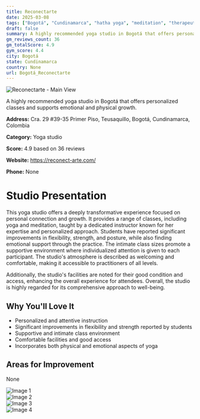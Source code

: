 ```yaml
---
title: Reconectarte
date: 2025-03-08
tags: ["Bogotá", "Cundinamarca", "hatha yoga", "meditation", "therapeutic yoga", "intimate atmosphere", "supportive environment", "Bogotá"]  
draft: false
summary: A highly recommended yoga studio in Bogotá that offers personalized classes and supports emotional and physical growth.
gm_reviews_count: 36
gm_totalScore: 4.9
gym_score: 4.4
city: Bogotá
state: Cundinamarca
country: None
url: Bogotá_Reconectarte
---
```


<div className="aspect-[16/9] relative my-8">
  <img 
    src="https://lh5.googleusercontent.com/p/AF1QipPaddpgc6fypfIbPtKJSkR5GbhvWLFhjidNUbM-=w1920-h1080-k-no"
    alt="Reconectarte - Main View"
    className="object-cover absolute inset-0 w-full h-full rounded-lg"
  />
</div>

A highly recommended yoga studio in Bogotá that offers personalized classes and supports emotional and physical growth.

**Address:** Cra. 29 #39-35 Primer Piso, Teusaquillo, Bogotá, Cundinamarca, Colombia

**Category:** Yoga studio

**Score:** 4.9 based on 36 reviews

**Website:** https://reconect-arte.com/

**Phone:** None

# Studio Presentation

This yoga studio offers a deeply transformative experience focused on personal connection and growth. It provides a range of classes, including yoga and meditation, taught by a dedicated instructor known for her expertise and personalized approach. Students have reported significant improvements in flexibility, strength, and posture, while also finding emotional support through the practice. The intimate class sizes promote a supportive environment where individualized attention is given to each participant. The studio's atmosphere is described as welcoming and comfortable, making it accessible to practitioners of all levels.

Additionally, the studio's facilities are noted for their good condition and access, enhancing the overall experience for attendees. Overall, the studio is highly regarded for its comprehensive approach to well-being.

## Why You'll Love It

- Personalized and attentive instruction
- Significant improvements in flexibility and strength reported by students
- Supportive and intimate class environment
- Comfortable facilities and good access
- Incorporates both physical and emotional aspects of yoga

## Areas for Improvement

None

<div className="grid grid-cols-1 xl:grid-cols-2 gap-4 my-8">
<div className="aspect-[4/3] relative"><img src="https://lh3.googleusercontent.com/p/AF1QipN2eB58QDlRCQG6ZyKj7HLTFEVBPov8jP8MvVGJ=w1920-h1080-k-no" alt="Image 1" className="object-cover absolute inset-0 w-full h-full rounded-lg" /></div>
<div className="aspect-[4/3] relative"><img src="https://lh5.googleusercontent.com/p/AF1QipP35MhSewY1z099gDBhOKXzZn318bYbbiD2kkRR=w1920-h1080-k-no" alt="Image 2" className="object-cover absolute inset-0 w-full h-full rounded-lg" /></div>
<div className="aspect-[4/3] relative"><img src="https://lh5.googleusercontent.com/p/AF1QipOE0yrv0Ntwmy1uCj615SXzSAiGTwobT7YzpTdh=w1920-h1080-k-no" alt="Image 3" className="object-cover absolute inset-0 w-full h-full rounded-lg" /></div>
<div className="aspect-[4/3] relative"><img src="https://lh5.googleusercontent.com/p/AF1QipM1YTovyvxoV9fyUvEt3VQCnE5DMGEMxzeZYNnH=w1920-h1080-k-no" alt="Image 4" className="object-cover absolute inset-0 w-full h-full rounded-lg" /></div>
</div>